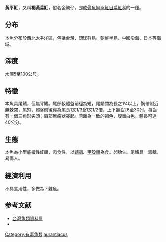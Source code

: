{{Speciesbox
| name = 黃平魟
| status = NT
| status_system = iucn3.1
| genus = Myliobatis
| species = aurantiacus
| authority = [[Müller_&_Henle|Müller & Henle]], 1841
| synonyms = 
}}
'''黃平魟'''，又稱'''褐黃扁魟'''，俗名金魴仔，是[[軟骨魚綱|軟骨魚綱]][[燕魟目|燕魟目]][[扁魟科|扁魟科]]的一[[種|種]]。

==分布==
本魚分布於西北[[太平洋|太平洋]]區，包括[[台灣|台灣]]、[[琉球群島|琉球群島]]、[[朝鮮半島|朝鮮半島]]、[[中國|中國]]沿海、[[日本|日本]]等海域。

==深度==
水深5至100公尺。

==特徵==
本魚具尾鰭，但無背鰭。尾部較體盤前徑為短，尾鰭闊為長之1/4以上。胸帶附近無棘突，尾短，體盤前後徑為尾長1又1/3至1又1/2倍，上下頷齒28至30列，每齒有一個三角形尖頭；肩部無瘤狀突起。背面為一致的褐色，腹面白色。體長可達40公分。

==生態==
本魚為小型底棲性魟類，肉食性，以[[蠕蟲|蠕蟲]]、[[甲殼類|甲殼類]]為食。卵胎生。尾鰭具一毒棘，易傷人。

==經濟利用==
不具食用性，多做為下雜魚。

==参考文献==
*[http://fishdb.sinica.edu.tw/ 台灣魚類資料庫] {{Wayback|url=http://fishdb.sinica.edu.tw/ |date=20160304193340 }}
*{{FishBase_species|genus=Myliobatis|species=aurantiacus|year=2011|month=12}}

[[Category:有毒魚類|Category:有毒魚類]]
[[Category:扁魟屬|aurantiacus]]